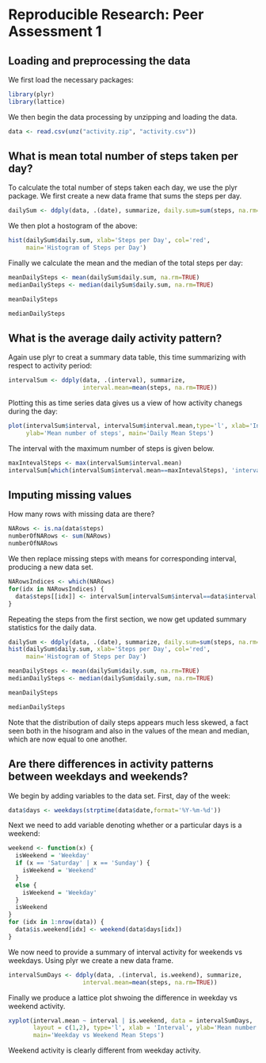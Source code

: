 # Reproducible Research: Peer Assessment 1

## Loading and preprocessing the data
We first load the necessary packages:
```r
library(plyr)
library(lattice)
```

We then begin the data processing by unzipping and loading the data.
```r
data <- read.csv(unz("activity.zip", "activity.csv"))
```

## What is mean total number of steps taken per day?
To calculate the total number of steps taken each day, we use the plyr package. We first create a new data frame that sums the steps per day.
```r
dailySum <- ddply(data, .(date), summarize, daily.sum=sum(steps, na.rm=TRUE))
```

We then plot a hostogram of the above:
```r
hist(dailySum$daily.sum, xlab='Steps per Day', col='red', 
     main='Histogram of Steps per Day')
```

Finally we calculate the mean and the median of the total steps per day:
```r
meanDailySteps <- mean(dailySum$daily.sum, na.rm=TRUE)
medianDailySteps <- median(dailySum$daily.sum, na.rm=TRUE)

meanDailySteps

medianDailySteps
```

## What is the average daily activity pattern?
Again use plyr to creat a summary data table, this time summarizing with respect to activity period:
```r
intervalSum <- ddply(data, .(interval), summarize, 
                     interval.mean=mean(steps, na.rm=TRUE))
```

Plotting this as time series data gives us a view of how activity chanegs during the day:
```r
plot(intervalSum$interval, intervalSum$interval.mean,type='l', xlab='Interval',
     ylab='Mean number of steps', main='Daily Mean Steps')
```

The interval with the maximum number of steps is given below.
```r
maxIntevalSteps <- max(intervalSum$interval.mean)
intervalSum[which(intervalSum$interval.mean==maxIntevalSteps), 'interval']
```

## Imputing missing values
How many rows with missing data are there?
```r
NARows <- is.na(data$steps)
numberOfNARows <- sum(NARows)
numberOfNARows
```

We then replace missing steps with means for corresponding interval, producing a new data set.
```r
NARowsIndices <- which(NARows)
for(idx in NARowsIndices) {
  data$steps[[idx]] <- intervalSum[intervalSum$interval==data$interval[[idx]], 'interval.mean']
}
```

Repeating the steps from the first section, we now get updated summary statistics for the daily data.
```r
dailySum <- ddply(data, .(date), summarize, daily.sum=sum(steps, na.rm=TRUE))
hist(dailySum$daily.sum, xlab='Steps per Day', col='red', 
     main='Histogram of Steps per Day')

meanDailySteps <- mean(dailySum$daily.sum, na.rm=TRUE)
medianDailySteps <- median(dailySum$daily.sum, na.rm=TRUE)

meanDailySteps

medianDailySteps
```

Note that the distribution of daily steps appears much less skewed, a fact seen both in the hisogram and also in the values of the mean and median, which are now equal to one another.

## Are there differences in activity patterns between weekdays and weekends?
We begin by adding variables to the data set. First, day of the week:
```r
data$days <- weekdays(strptime(data$date,format='%Y-%m-%d'))
```

Next we need to add variable denoting whether or a particular days is a weekend:
```r
weekend <- function(x) {
  isWeekend = 'Weekday'
  if (x == 'Saturday' | x == 'Sunday') {
    isWeekend = 'Weekend'
  }
  else {
    isWeekend = 'Weekday'
  }
  isWeekend
}
for (idx in 1:nrow(data)) {
  data$is.weekend[idx] <- weekend(data$days[idx])
}
```

We now need to provide a summary of interval activity for weekends vs weekdays. Using plyr we create a new data frame.
```r
intervalSumDays <- ddply(data, .(interval, is.weekend), summarize, 
                     interval.mean=mean(steps, na.rm=TRUE))
```

Finally we produce a lattice plot shwoing the difference in weekday vs weekend activity.
```r
xyplot(interval.mean ~ interval | is.weekend, data = intervalSumDays, 
       layout = c(1,2), type='l', xlab = 'Interval', ylab='Mean number of steps', 
       main='Weekday vs Weekend Mean Steps')
```

Weekend activity is clearly different from weekday activity.